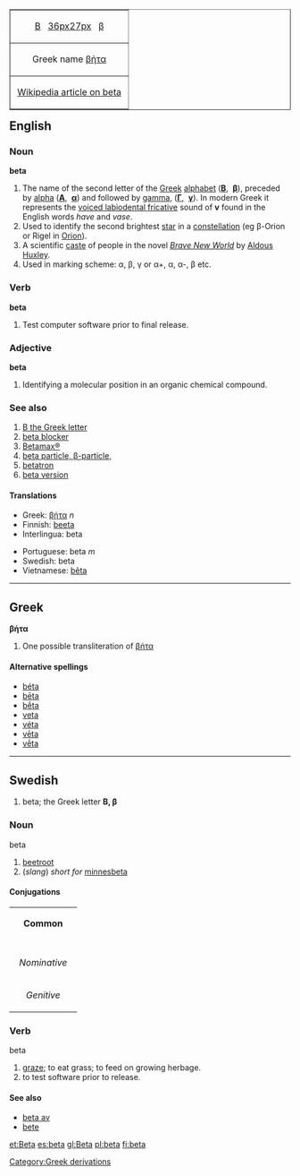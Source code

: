<table align="right"  border="1" cellpadding="2" cellspacing="0">
  <tr align="center">
    <td>[[Β]]&nbsp;&nbsp; [[image:Greek_uc_beta.png|36px]][[image:Greek_lc_beta.png|27px]] &nbsp;&nbsp;[[β]]</td>
    </tr>
  <tr align="center">
    <td>Greek name [[βήτα]]</td>
    </tr>
  <tr align="center">
    <td>&nbsp;[[w:Beta (letter)|Wikipedia article on beta]]&nbsp;</td>
    </tr>
</table>


==English==
===Noun===
'''beta'''
# The name of the second letter of the [[Greek]] [[alphabet]] ('''[[Β]]''', &nbsp;'''[[β]]'''), preceded by [[alpha]] ('''[[Α]]''', &nbsp;'''[[α]]''') and followed by [[gamma]], ('''[[Γ]]''', &nbsp;'''[[γ]]'''). In modern Greek it represents the [[w:Voiced labiodental fricative|voiced labiodental fricative]] sound of '''v''' found in the English words ''have'' and ''vase''.
# Used to identify the second brightest [[star]] in a [[constellation]] (eg β-Orion or Rigel in [[Orion]]).
# A scientific [[caste]] of people in the novel ''[[w:Brave New World|Brave New World]]'' by [[w:Aldous Huxley|Aldous Huxley]].
# Used in marking scheme: α, β, γ or α+, α, α-, β etc.

===Verb===
'''beta'''
# Test computer software prior to final release.

===Adjective===
'''beta'''
# Identifying a molecular position in an organic chemical compound.

===See also===
# [[Β|B the Greek letter]]
# [[beta blocker]]
# [[Betamax|Betamax®]]
# [[beta particle|beta particle, β-particle]], 
# [[betatron]]
# [[beta version]]

====Translations====
{{top}}
*Greek: [[βήτα]] ''n'' 
*Finnish: [[beeta]]
*Interlingua: beta
{{mid}}
*Portuguese: beta ''m''
*Swedish: beta
*Vietnamese: [[bêta]]
{{bottom}}

----

==Greek==
'''βήτα'''

# One possible transliteration of [[βήτα]]

====Alternative spellings====
*[[béta]]
*[[bēta]]
*[[bḗta]]
*[[veta]]
*[[véta]]
*[[vēta]]
*[[vḗta]]

----

==Swedish==
#beta; the Greek letter '''Β, β'''
===Noun===
;beta
#[[beetroot]]
#(''slang'') ''short for'' [[minnesbeta]]
====Conjugations====
{| border=1 cellspacing=0 
| bgcolor=#FFFFF0 colspan=5 align=center | '''Common''' 
|- 
|- bgcolor=#FFFFF0 align=center 
! rowspan=2 | 
| colspan=2 width=105 | ''Singular'' 
| colspan=2 | ''Plural'' 
|- bgcolor=#FFFFF0 align=center 
| width=105 | ''Indefinite'' 
| width=105 | ''Definite'' 
| width=105 | ''Indefinite'' 
|  width=105 | ''Definite'' 
|- align=center 
| width=105 bgcolor=#FFFFF0 | ''Nominative'' 
| [[beta]] 
| [[betan]] 
| [[betor]] 
| [[betorna]] 
|- align=center 
| width=105 bgcolor=#FFFFF0 | ''Genitive'' 
| [[betas]] 
| [[betans]] 
| [[betors]] 
| [[betornas]]
|} 
===Verb===
;beta
# [[graze]]; to eat grass; to feed on growing herbage.
# to test software prior to release.

====See also====
*[[beta av]]
*[[bete]]


[[Category:Greek derivations]]

[[et:Beta]]
[[es:beta]]
[[gl:Beta]]
[[pl:beta]]
[[fi:beta]]